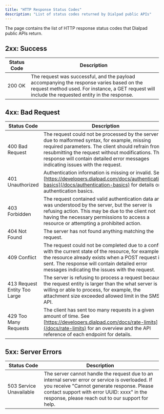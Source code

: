 ```yaml
---
title: "HTTP Response Status Codes"
description: "List of status codes returned by Dialpad public APIs"
---
```

The page contains the list of HTTP response status codes that Dialpad public APIs return.

## 2xx: Success

| Status Code | Description |
| --- | --- |
| 200 OK | The request was successful, and the payload accompanying the response varies based on the request method used. For instance, a GET request will include the requested entity in the response. |

## 4xx: Bad Request

| Status Code | Description |
| --- | --- |
| 400 Bad Request | The request could not be processed by the server due to malformed syntax, for example, missing required parameters. The client should refrain from resubmitting the request without modifications. The response will contain detailed error messages indicating issues with the request. |
| 401 Unauthorized | Authentication information is missing or invalid. See [https://developers.dialpad.com/docs/authentication-basics](/docs/authentication-basics) for details on authentication basics. |
| 403 Forbidden | The request contained valid authentication data and was understood by the server, but the server is refusing action. This may be due to the client not having the necessary permissions to access a resource or attempting a prohibited action. |
| 404 Not Found | The server has not found anything matching the request. |
| 409 Conflict | The request could not be completed due to a conflict with the current state of the resource, for example, the resource already exists when a POST request is sent. The response will contain detailed error messages indicating the issues with the request. |
| 413 Request Entity Too Large | The server is refusing to process a request because the request entity is larger than the what server is willing or able to process, for example, the attachment size exceeded allowed limit in the SMS API. |
| 429 Too Many Requests | The client has sent too many requests in a given amount of time. See [https://developers.dialpad.com/docs/rate-limits](/docs/rate-limits) for an overview and the API reference of each endpoint for details. |

## 5xx: Server Errors

| Status Code | Description |
| --- | --- |
| 503 Service Unavailable | The server cannot handle the request due to an internal server error or service is overloaded. If you receive "Cannot generate response. Please contact support with error UUID: xxxx" in the response, please reach out to our support for help. |